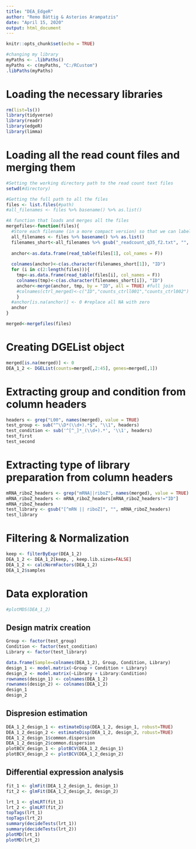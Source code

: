 ```yaml
---
title: "DEA_EdgeR"
author: "Remo Bättig & Asterios Arampatzis"
date: "April 15, 2020"
output: html_document
---
```


```r
knitr::opts_chunk$set(echo = TRUE)

#changing my library
myPaths <- .libPaths()
myPaths <- c(myPaths, "C:/RCustom")
.libPaths(myPaths)
```

# Loading the necessary libraries

```r
rm(list=ls())
library(tidyverse)
library(readr)
library(edgeR)
library(limma)
```

# Loading all the read count files and merging them

```r

#Setting the working directory path to the read count text files
setwd(#directory)

#Getting the full path to all the files
files <- list.files(#path)
#all_filenames <- files %>% basename() %>% as.list()

#A function that loads and merges all the files
mergefiles<-function(files){
  #Store each filename (in a more compact version) so that we can label the columns accordingly
  all_filenames <- files %>% basename() %>% as.list()
  filenames_short<-all_filenames %>% gsub("_readcount_q35_f2.txt", "", .) %>% sub("HKHNCDRXX_", "",.) %>% sub("_S[0-9]", "",.) %>%as.list()
  
  anchor<-as.data.frame(read_table(files[1], col_names = F))
  
  colnames(anchor)<-c(as.character(filenames_short[1]), "ID")
  for (i in c(2:length(files))){
    tmp<-as.data.frame(read_table(files[i], col_names = F))
    colnames(tmp)<-c(as.character(filenames_short[i]), "ID")
    anchor<-merge(anchor, tmp, by = "ID", all = TRUE) #full join
    #colnames(ctrl_merged)<-c("ID","counts_ctrll001","counts_ctrl002")
    }
  #anchor[is.na(anchor)] <- 0 #replace all NA with zero
  anchor
}

merged<-mergefiles(files)

```

# Creating DGEList object

```r
merged[is.na(merged)] <- 0
DEA_1_2 <- DGEList(counts=merged[,2:45], genes=merged[,1])
```

# Extracting group and condition from column headers

```r
headers <- grep("L00", names(merged), value = TRUE)
test_group <- sub("^\\D*(\\d+).*$", "\\1", headers)
test_condition <- sub('^[^_]*_(\\d+).*', '\\1', headers)
test_first
test_second
```

# Extracting type of library preparation from column headers

```r
mRNA_riboZ_headers <- grep("mRNA||riboZ", names(merged), value = TRUE)
mRNA_riboZ_headers <- mRNA_riboZ_headers[mRNA_riboZ_headers!="ID"]
mRNA_riboZ_headers
test_library <- gsub("[^mRN || riboZ]", "", mRNA_riboZ_headers)
test_library
```

# Filtering & Normalization

```r
keep <- filterByExpr(DEA_1_2)
DEA_1_2 <- DEA_1_2[keep, , keep.lib.sizes=FALSE]
DEA_1_2 <- calcNormFactors(DEA_1_2)
DEA_1_2$samples
```

# Data exploration

```r
#plotMDS(DEA_1_2)
```

## Design matrix creation

```r
Group <- factor(test_group)
Condition <- factor(test_condition)
Library <- factor(test_library)

data.frame(Sample=colnames(DEA_1_2), Group, Condition, Library)
design_1 <- model.matrix(~Group + Condition + Library)
design_2 <- model.matrix(~Library + Library:Condition)
rownames(design_1) <- colnames(DEA_1_2)
rownames(design_2) <- colnames(DEA_1_2)
design_1
design_2
```

## Dispresion estimation

```r
DEA_1_2_design_1 <- estimateDisp(DEA_1_2, design_1, robust=TRUE)
DEA_1_2_design_2 <- estimateDisp(DEA_1_2, design_2, robust=TRUE)
DEA_1_2_design_1$common.dispersion
DEA_1_2_design_2$common.dispersion
plotBCV_design_1 <- plotBCV(DEA_1_2_design_1)
plotBCV_design_2 <- plotBCV(DEA_1_2_design_2)
```


## Differential expression analysis

```r
fit_1 <- glmFit(DEA_1_2_design_1, design_1)
fit_2 <- glmFit(DEA_1_2_design_2, design_2)
```

```r
lrt_1 <- glmLRT(fit_1)
lrt_2 <- glmLRT(fit_2)
topTags(lrt_1)
topTags(lrt_2)
summary(decideTests(lrt_1))
summary(decideTests(lrt_2))
plotMD(lrt_1)
plotMD(lrt_2)
```

